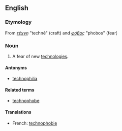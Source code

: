 ==English==

===Etymology===
From {{etyl|grc|en}} ''[[τέχνη]]'' "technê" (craft) and ''[[φόβος]]'' "phobos" (fear)

===Noun===
{{wikipedia}}
{{en-noun}}

# A fear of new [[technologies]].

====Antonyms====
* [[technophilia]]

====Related terms====
* [[technophobe]]

====Translations====
{{trans-top|fear of new technologies}}
* French: [[technophobie]] {{f}}
{{trans-mid}}
{{trans-bottom}}
